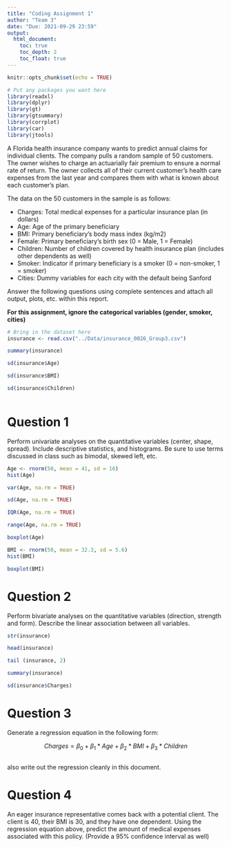 ```yaml
---
title: "Coding Assignment 1"
author: "Team 3"
date: "Due: 2021-09-29 23:59"
output: 
  html_document:
    toc: true
    toc_depth: 2
    toc_float: true
---
```


```r
knitr::opts_chunk$set(echo = TRUE)
```

```r
# Put any packages you want here
library(readxl)
library(dplyr)
library(gt)
library(gtsummary)
library(corrplot)
library(car)
library(jtools)
```

A Florida health insurance company wants to predict annual claims for individual clients. The company pulls a random sample of 50 customers. The owner wishes to charge an actuarially fair premium to ensure a normal rate of return. The owner collects all of their current customer's health care expenses from the last year and compares them with what is known about each customer's plan.

The data on the 50 customers in the sample is as follows:

-   Charges: Total medical expenses for a particular insurance plan (in dollars)
-   Age: Age of the primary beneficiary
-   BMI: Primary beneficiary's body mass index (kg/m2)
-   Female: Primary beneficiary's birth sex (0 = Male, 1 = Female)
-   Children: Number of children covered by health insurance plan (includes other dependents as well)
-   Smoker: Indicator if primary beneficiary is a smoker (0 = non-smoker, 1 = smoker)
-   Cities: Dummy variables for each city with the default being Sanford

Answer the following questions using complete sentences and attach all output, plots, etc. within this report.

**For this assignment, ignore the categorical variables (gender, smoker, cities)**

```r
# Bring in the dataset here
insurance <- read.csv("../Data/insurance_0026_Group3.csv")

```

```r
summary(insurance)
```
```r
sd(insurance$Age)
```
```r
sd(insurance$BMI)
```
```r
sd(insurance$Children)
```
```r

```
# Question 1

Perform univariate analyses on the quantitative variables (center, shape, spread). Include descriptive statistics, and histograms. Be sure to use terms discussed in class such as bimodal, skewed left, etc.


```r
Age <- rnorm(50, mean = 41, sd = 16)
hist(Age)
```
```r
var(Age, na.rm = TRUE)
```
```r
sd(Age, na.rm = TRUE)
```
```r
IQR(Age, na.rm = TRUE)
```
```r
range(Age, na.rm = TRUE)
```
```r
boxplot(Age)
```
```r
BMI <- rnorm(50, mean = 32.3, sd = 5.6)
hist(BMI)
```
```r
boxplot(BMI)
```

# Question 2

Perform bivariate analyses on the quantitative variables (direction, strength and form). Describe the linear association between all variables.

```r
str(insurance)
```
```r
head(insurance)
```
```r
tail (insurance, 2)
```
```r
summary(insurance)
```
```r
sd(insurance$Charges)
```

# Question 3

Generate a regression equation in the following form:

$$Charges = \beta_{0}+\beta_{1}*Age+\beta_{2}*BMI+\beta_{3}*Children$$

```r

```

also write out the regression cleanly in this document.

# Question 4

An eager insurance representative comes back with a potential client. The client is 40, their BMI is 30, and they have one dependent. Using the regression equation above, predict the amount of medical expenses associated with this policy. (Provide a 95% confidence interval as well)

```r

```
